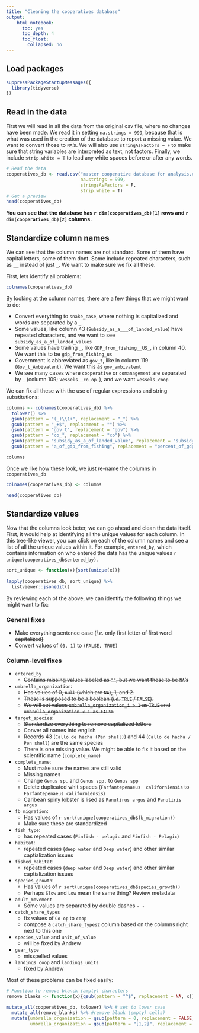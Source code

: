 ```yaml
---
title: "Cleaning the cooperatives database"
output:
    html_notebook:
      toc: yes
      toc_depth: 4
      toc_float:
        collapsed: no
---
```


## Load packages

```r
suppressPackageStartupMessages({
  library(tidyverse)
})
```



## Read in the data

First we will read in all the data from the original csv file, where no changes have been made. We read it in setting `na.strings = 999`, because that is what was used in the creation of the database to report a missing value. We want to convert those to `NA`'s. We will also use `stringAsFactors = F` to make sure that string variables are interpreted as text, not factors. Finally, we include `strip.white = T` to lead any white spaces before or after any words.

```r
# Read the data
cooperatives_db <- read.csv("master cooperative database for analysis.csv",
                            na.strings = 999,
                            stringsAsFactors = F,
                            strip.white = T)
# Get a preview
head(cooperatives_db)
```

**You can see that the database has `r dim(cooperatives_db)[1]` rows and `r dim(cooperatives_db)[2]` columns.**

## Standardize column names

We can see that the column names are not standard. Some of them have capital letters, some of them dont. Some include repeated characters, such as `__` instead of just `_`. We want to make sure we fix all these.

First, lets identify all problems:

```r
colnames(cooperatives_db)
```

By looking at the column names, there are a few things that we might want to do:

- Convert everything to `snake_case`, where nothing is capitalized and words are separated by a `_`.
- Some values, like column 43 (`Subsidy_as_a___of_landed_value`) have repeated characters, and we want to see `subsidy_as_a_of_landed_values`
- Some values have trailing `_`, like `GDP_from_fishing__US_`, in column 40. We want this to be `gdp_from_fishing_us`
- Government is abbreviated as `gov_t`, like in column 119 (`Gov_t_Ambivalent`). We want this as `gov_ambivalent`
- We see many cases where `cooperative` or `comanagement` are separated by `_` (column 109; `Vessels__co_op_`), and we want `vessels_coop`

We can fix all these with the use of regular expressions and string substitutions:

```r
columns <- colnames(cooperatives_db) %>%
  tolower() %>%
  gsub(pattern = "(_)\\1+", replacement = "_") %>% 
  gsub(pattern = "_+$", replacement = "") %>% 
  gsub(pattern = "gov_t", replacement = "gov") %>% 
  gsub(pattern = "co_", replacement = "co") %>% 
  gsub(pattern = "subsidy_as_a_of_landed_value", replacement = "subsidy_as_a_percent_of_landed_value") %>% 
  gsub(pattern = "a_of_gdp_from_fishing", replacement = "percent_of_gdp_from_fishing")

columns
```

Once we like how these look, we just re-name the columns in `cooperatives_db`

```r
colnames(cooperatives_db) <- columns

head(cooperatives_db)
```

## Standardize values

Now that the columns look beter, we can go ahead and clean the data itself. First, it would help at identifying all the unique values for each column. In this tree-like viewer, you can click on each of the column names and see a list of all the unique values within it. For example, `entered_by`, which contains information on who entered the data has the unique values `r unique(cooperatives_db$entered_by)`.

```r
sort_unique <- function(x){sort(unique(x))}
 
lapply(cooperatives_db, sort_unique) %>% 
  listviewer::jsonedit()
```

By reviewing each of the above, we can identify the following things we might want to fix:

### General fixes

- ~~Make everything sentence case (*i.e.* only first letter of first word capitalized)~~
- Convert values of `(0, 1)` to `(FALSE, TRUE)`

### Column-level fixes

- `entered_by`
    - ~~Contains missing values labeled as `""`, but we want those to be `NA`'s~~
- `umbrella_organization`:
    - ~~Has values of 0, `null` (which are `NA`), 1, and 2.~~
    - ~~These is supposed to be a boolean (*i.e.* `TRUE` / `FALSE`).~~
    - ~~We will set values `umbrella_organization_i > 1` as `TRUE` and `umbrella_organization < 1 as FALSE`~~
- `target_species`:
    - ~~Standardize everything to remove capitalized letters~~
    - Conver all names into english
    - Records 43 (`Callo de hacha (Pen shell)`) and 44 (`Callo de hacha / Pen shell`) are the same species
    - There is one missing value. We might be able to fix it based on the scientific name (`complete_name`)
- `complete_name`:
    - Must make sure the names are still valid
    - Missing names
    - Change `Genus sp.` and `Genus spp.` to `Genus spp`
    - Delete duplicated whit spaces (`Farfantepenaeus  californiensis` to `Farfantepenaeus californiensis`)
    - Caribean spiny lobster is lised as `Panulirus argus` and `Panuliris argus`
- `fb_migration`:
    - Has values of `r sort(unique(cooperatives_db$fb_migration))`
    - Make sure these are standardized
- `fish_type`:
    - has repeated cases (`Finfish - pelagic` and `Finfish - Pelagic`)
- `habitat`:
    - repeated cases (`deep water` and `Deep water`) and other similar captialization issues
- `fished_habitat`:
    - repeated cases (`deep water` and `Deep water`) and other similar captialization issues
- `species_growth`:
    - Has values of `r sort(unique(cooperatives_db$species_growth))`
    - Perhaps `Slow` and `Low` mean the same thing? Review metadata
- `adult_movement`
    - Some values are separated by double dashes `- -`
- `catch_share_types`
    - fix values of `Co-op` to `coop`
    - compose a `catch_share_types2` column based on the columns right next to this one
- `species_value` and `unit_of_value`
    - will be fixed by Andrew
- `gear_type`
    - misspelled values
- `landings_coop` and `landings_units`
    - fixed by Andrew

Most of these problems can be fixed easily:

```r
# Function to remove blanck (ampty) characters
remove_blanks <- function(x){gsub(pattern = "^$", replacement = NA, x)}

mutate_all(cooperatives_db, tolower) %>% # set to lower case
  mutate_all(remove_blanks) %>% #remove blank (empty) cells)
  mutate(umbrella_organization = gsub(pattern = 0, replacement = FALSE, x = umbrella_organization),
         umbrella_organization = gsub(pattern = "[1,2]", replacement = TRUE, x = umbrella_organization))
  
```

















